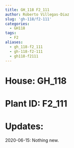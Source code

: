 ```yaml
---
title: GH_118 F2_111
author: Roberto Villegas-Diaz
slug: 'gh-118/f2-111'
categories:
  - GH118
tags:
  - F2
aliases:
  - gh_118-f2_111
  - gh-118-f2-111
  - gh118-f2111
---
```


# **House**: GH_118
# **Plant ID**: F2_111
# **Updates**: 
2020-06-15: Nothing new.

